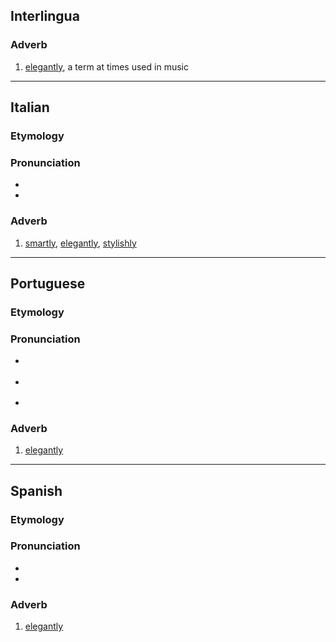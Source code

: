 ==Interlingua==

===Adverb===
{{head|ia|adverb}}

# [[elegantly]], a term at times used in music

----

==Italian==

===Etymology===
{{suffix|it|elegante|mente}}

===Pronunciation===
* {{IPA|it|/eleɡanteˈmente/}}
* {{rhymes|it|ente}}

===Adverb===
{{it-adv}}

# [[smartly]], [[elegantly]], [[stylishly]]

----

==Portuguese==

===Etymology===
{{pt-etym-mente|elegante}}

===Pronunciation===
* {{a|BR}} {{IPA|pt|/eleˌɡɐ̃t͡ʃiˈmẽt͡ʃi/}}
* {{a|PT}} {{IPA|pt|/ilɨˌɣɐ̃tɨˈmẽtɨ/}}
* {{hyphenation|pt|e|le|gan|te|men|te}}

===Adverb===
{{pt-adv}}

# [[elegantly]]

----

==Spanish==

===Etymology===
{{suffix|es|elegante|mente}}

===Pronunciation===
* {{es-IPA}}
* {{hyphenation|es|e|le|gan|te|men|te}}

===Adverb===
{{es-adv}}

# [[elegantly]]